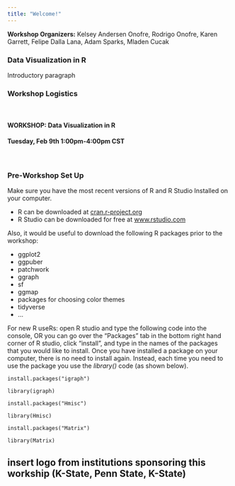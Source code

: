 ```yaml
---
title: "Welcome!"
---
```

**Workshop Organizers:** Kelsey Andersen Onofre, Rodrigo Onofre, Karen Garrett, Felipe Dalla Lana, Adam Sparks, Mladen Cucak


### Data Visualization in R


Introductory paragraph

### Workshop Logistics   
\  

#### WORKSHOP: Data Visualization in R
#### Tuesday, Feb 9th 1:00pm-4:00pm  CST

\  

### Pre-Workshop Set Up

Make sure you have the most recent versions of R and R Studio Installed on your computer.  

* R can be downloaded at [cran.r-project.org](https://cran.r-project.org/)
* R Studio can be downloaded for free at [www.rstudio.com](https://www.rstudio.com/products/rstudio/download/)

Also, it would be useful to download the following R packages prior to the workshop:  

*	ggplot2
*	ggpuber
*	patchwork
*	ggraph
*	sf
*	ggmap
*	packages for choosing color themes
*	tidyverse
*	...


For new R useRs: open R studio and type the following code into the console, OR you can go over the "Packages" tab in the bottom right hand corner of R studio, click "install", and type in the names of the packages that you would like to install. Once you have installed a package on your computer, there is no need to install again. Instead, each time you need to use the package you use the *library()* code (as shown below). 
```
install.packages("igraph")

library(igraph) 

install.packages("Hmisc")

library(Hmisc) 

install.packages("Matrix")

library(Matrix)  
```
## insert logo from institutions sponsoring this workship (K-State, Penn State, K-State)